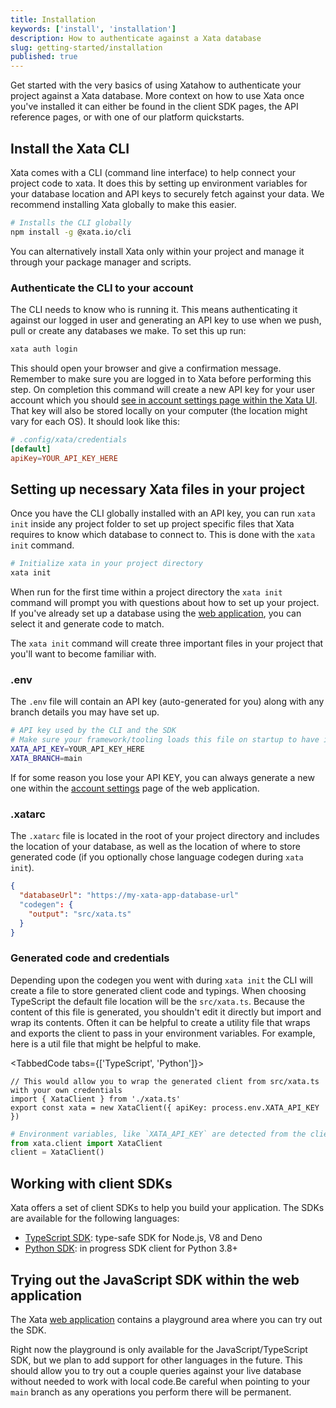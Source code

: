 ```yaml
---
title: Installation
keywords: ['install', 'installation']
description: How to authenticate against a Xata database
slug: getting-started/installation
published: true
---
```


Get started with the very basics of using Xatahow to authenticate your project against a Xata database. More context on how to use Xata once you've installed it can either be found in the client SDK pages, the API reference pages, or with one of our platform quickstarts.

## Install the Xata CLI

Xata comes with a CLI (command line interface) to help connect your project code to xata. It does this by setting up environment variables for your database location and API keys to securely fetch against your data. We recommend installing Xata globally to make this easier.

```bash
# Installs the CLI globally
npm install -g @xata.io/cli
```

You can alternatively install Xata only within your project and manage it through your package manager and scripts.

### Authenticate the CLI to your account

The CLI needs to know who is running it. This means authenticating it against our logged in user and generating an API key to use when we push, pull or create any databases we make. To set this up run:

```bash
xata auth login
```

This should open your browser and give a confirmation message. Remember to make sure you are logged in to Xata before performing this step. On completion this command will create a new API key for your user account which you should [see in account settings page within the Xata UI][1]. That key will also be stored locally on your computer (the location might vary for each OS). It should look like this:

```toml
# .config/xata/credentials
[default]
apiKey=YOUR_API_KEY_HERE
```

## Setting up necessary Xata files in your project

Once you have the CLI globally installed with an API key, you can run `xata init` inside any project folder to set up project specific files that Xata requires to know which database to connect to. This is done with the `xata init` command.

```bash
# Initialize xata in your project directory
xata init
```

When run for the first time within a project directory the `xata init` command will prompt you with questions about how to set up your project. If you've already set up a database using the [web application][0], you can select it and generate code to match.

The `xata init` command will create three important files in your project that you'll want to become familiar with.

### .env

The `.env` file will contain an API key (auto-generated for you) along with any branch details you may have set up.

```bash
# API key used by the CLI and the SDK
# Make sure your framework/tooling loads this file on startup to have it available for the SDK
XATA_API_KEY=YOUR_API_KEY_HERE
XATA_BRANCH=main
```

If for some reason you lose your API KEY, you can always generate a new one within the [account settings][1] page of the web application.

### .xatarc

The `.xatarc` file is located in the root of your project directory and includes the location of your database, as well as the location of where to store generated code (if you optionally chose language codegen during `xata init`).

```json
{
  "databaseUrl": "https://my-xata-app-database-url"
  "codegen": {
    "output": "src/xata.ts"
  }
}
```

### Generated code and credentials

Depending upon the codegen you went with during `xata init` the CLI will create a file to store generated client code and typings. When choosing TypeScript the default file location will be the `src/xata.ts`. Because the content of this file is generated, you shouldn't edit it directly but import and wrap its contents. Often it can be helpful to create a utility file that wraps and exports the client to pass in your environment variables. For example, here is a util file that might be helpful to make.

<TabbedCode tabs={['TypeScript', 'Python']}>
```tsx title="utils/xata.ts"
// This would allow you to wrap the generated client from src/xata.ts with your own credentials
import { XataClient } from './xata.ts'
export const xata = new XataClient({ apiKey: process.env.XATA_API_KEY })
```
```python title="utils/xata.py"
# Environment variables, like `XATA_API_KEY` are detected from the client
from xata.client import XataClient
client = XataClient()
```
</TabbedCode>

## Working with client SDKs

Xata offers a set of client SDKs to help you build your application. The SDKs are available for the following languages:

- [TypeScript SDK](/docs/typescript-client/overview): type-safe SDK for Node.js, V8 and Deno
- [Python SDK](/docs/python-sdk/overview): in progress SDK client for Python 3.8+

## Trying out the JavaScript SDK within the web application

The Xata [web application][0] contains a playground area where you can try out the SDK.

Right now the playground is only available for the JavaScript/TypeScript SDK, but we plan to add support for other languages in the future. This should allow you to try out a couple queries against your live database without needed to work with local code.Be careful when pointing to your `main` branch as any operations you perform there will be permanent.

[0]: https://app.xata.io/
[1]: https://app.xata.io/settings
